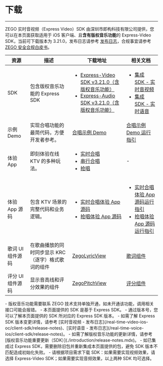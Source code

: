 # 下载

- - -

ZEGO 实时音视频（Express Video）SDK 由深圳市即构科技有限公司提供，您可以在本页面获取适用于 iOS 客户端、且**含有版权音乐功能**的 Express-Video SDK，当前可下载版本为 3.21.0，发布日志请参考 [发布日志](./introduction/release-notes.mdx)，合规事宜请参考 [ZEGO 安全合规白皮书](https://doc-zh.zego.im/policies-and-agreements/zego-security-and-compliance-white-paper)。

| 资源 | 描述 | 下载地址 | 相关文档 |
|------|------|----------|----------|
| SDK | 包含版权音乐功能的 Express SDK | <ul><li>[Express-Video SDK v3.21.0（含版权音乐功能）](https://storage.zego.im/copyrighted_music/express/video/ZegoExpressVideo-ios-shared-objc.zip)</li><li>[Express-Audio SDK v3.21.0（含版权音乐功能）](https://storage.zego.im/copyrighted_music/express/audio/ZegoExpressAudio-ios-shared-objc.zip)</li></ul> | <ul><li>[集成 SDK - 实时音视频](./quick-starts/integrate-the-sdk/express-video.mdx)</li><li>[集成 SDK - 实时语音](./quick-starts/integrate-the-sdk/express-voice.mdx)</li></ul> |
| 示例 Demo | 实现合唱功能的最简代码，方便开发者参考。 | [合唱示例 Demo](https://storage.zego.im/downloads/KTV_demo/KTVChorusDemo_Express_iOS.zip) | [合唱示例 Demo 运行指引](./quick-starts/run-the-chorus-sample-code.mdx) |
| 体验 App | 即刻体验在线 KTV 的多种玩法。 | <ul><li>[实时合唱](./demo-app.mdx#实时合唱--抢唱)</li><li>[串行合唱](./demo-app.mdx#串行合唱)</li><li>[抢唱](./demo-app.mdx#实时合唱--抢唱)</li></ul> | - |
| 体验 App 源码 | 包含 KTV 场景的完整代码和业务逻辑。 | <ul><li>[实时合唱体验 App 源码](https://codestore.zego.im/project/16)</li><li>[抢唱体验 App 源码](https://codestore.zego.im/project/18)</li></ul> | <ul><li>[实时合唱体验 App 源码运行指引](./quick-starts/run-the-demo-app-source-code/real-time-chorus.mdx)</li><li>[抢唱体验 App 源码运行指引](./quick-starts/run-the-demo-app-source-code/grab-the-mic.mdx)</li></ul> |
| 歌词 UI 组件源码 | 在歌曲播放的同时同步显示 KRC（逐字）格式歌词的组件 | [ZegoLyricView](https://codeload.github.com/zegoim/ZegoLyricView-iOS/zip/refs/heads/master) | [歌词组件](./zego-content-center/lyrics-display-component.mdx) |
| 评分 UI 组件源码 | 显示音高线和评分效果的组件 | [ZegoPitchView](https://storage.zego.im/GoEnjoy/iOS/sourceCode/GoKTVChorus_iOS_Sourcecode.zip) | [评分组件](./zego-content-center/scoring-component.mdx) |

<Note title="说明">
- 版权音乐功能需要联系 ZEGO 技术支持单独开通，如未开通该功能，调用相关接口可能会报错。
- 本页面提供的 SDK 是基于 Express SDK。
    - 通过版本号，您可以了解本页面提供的 SDK 所对应的 Express SDK 版本。
    - 如需了解 Express SDK 版本变更详情，请参考 [实时音视频 - 发布日志](/real-time-video-ios-oc/client-sdk/release-notes)、[实时语音 - 发布日志](/real-time-voice-ios/client-sdk/release-notes)。
    - 如需了解版权音乐功能的更新详情，请参考 [版权音乐功能重要更新（SDK）](./introduction/release-notes.mdx)。
- 如已集成过 Express SDK，需要删除旧包并重新集成本页面提供的包，避免 SDK 版本不匹配造成初始化失败。
- 请根据项目需求下载 SDK：如果需要实现视频效果，请选择 Express-Video SDK；如果需要实现音频效果，以上两种 SDK 均可选择。 
</Note>